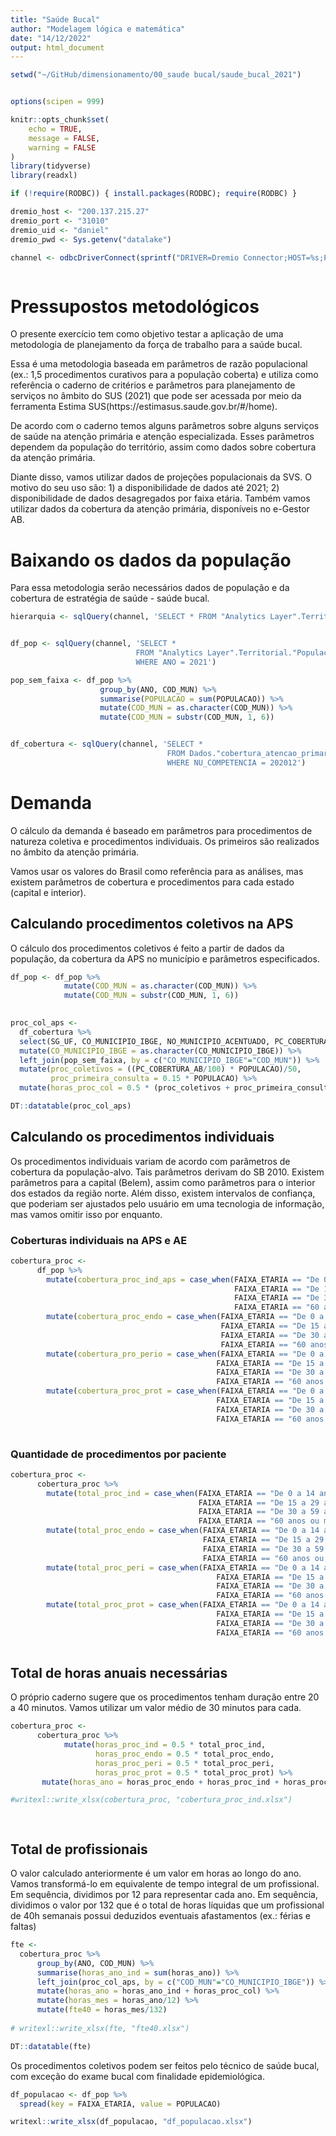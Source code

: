 ```yaml
---
title: "Saúde Bucal"
author: "Modelagem lógica e matemática"
date: "14/12/2022"
output: html_document
---
```


```r

setwd("~/GitHub/dimensionamento/00_saude bucal/saude_bucal_2021")


options(scipen = 999)

knitr::opts_chunk$set(
	echo = TRUE,
	message = FALSE,
	warning = FALSE
)
library(tidyverse)
library(readxl)

if (!require(RODBC)) { install.packages(RODBC); require(RODBC) }

dremio_host <- "200.137.215.27"
dremio_port <- "31010"
dremio_uid <- "daniel"
dremio_pwd <- Sys.getenv("datalake")

channel <- odbcDriverConnect(sprintf("DRIVER=Dremio Connector;HOST=%s;PORT=%s;UID=%s;PWD=%s;AUTHENTICATIONTYPE=Basic Authentication;CONNECTIONTYPE=Direct", dremio_host, dremio_port, dremio_uid, dremio_pwd))



```

# Pressupostos metodológicos 

O presente exercício tem como objetivo testar a aplicação de uma metodologia de planejamento da força de trabalho para a saúde bucal.

Essa é uma metodologia baseada em parâmetros de razão populacional (ex.: 1,5 procedimentos curativos para a população coberta) e utiliza como referência o caderno de critérios e parâmetros para planejamento de serviços no âmbito do SUS (2021) que pode ser acessada por meio da ferramenta Estima SUS(https://estimasus.saude.gov.br/#/home). 

De acordo com o caderno temos alguns parâmetros sobre alguns serviços de saúde na atenção primária e atenção especializada. Esses parâmetros dependem da população do território, assim como dados sobre cobertura da atenção primária. 

Diante disso, vamos utilizar dados de projeções populacionais da SVS. O motivo do seu uso são: 1) a disponibilidade de dados até 2021; 2) disponibilidade de dados desagregados por faixa etária. Também vamos utilizar dados da cobertura da atenção primária, disponíveis no e-Gestor AB. 

# Baixando os dados da população 

Para essa metodologia serão necessários dados de população e da cobertura de estratégia de saúde - saúde bucal. 

```r

hierarquia <- sqlQuery(channel, 'SELECT * FROM "Analytics Layer".Territorial."Municípios - Hierarquia Completa"')


df_pop <- sqlQuery(channel, 'SELECT * 
                            FROM "Analytics Layer".Territorial."População SVS por município faixa etária selecionada"
                            WHERE ANO = 2021') 

pop_sem_faixa <- df_pop %>% 
                    group_by(ANO, COD_MUN) %>% 
                    summarise(POPULACAO = sum(POPULACAO)) %>% 
                    mutate(COD_MUN = as.character(COD_MUN)) %>% 
                    mutate(COD_MUN = substr(COD_MUN, 1, 6))    


df_cobertura <- sqlQuery(channel, 'SELECT * 
                                   FROM Dados."cobertura_atencao_primaria"."Historico-AB-MUNICIPIOS-2007-202012.parquet"
                                   WHERE NU_COMPETENCIA = 202012')


```

# Demanda

O cálculo da demanda é baseado em parâmetros para procedimentos de natureza coletiva e procedimentos individuais. Os primeiros são realizados no âmbito da atenção primária. 

Vamos usar os valores do Brasil como referência para as análises, mas existem parâmetros de cobertura e procedimentos para cada estado (capital e interior). 

## Calculando procedimentos coletivos na APS

O cálculo dos procedimentos coletivos é feito a partir de dados da população, da cobertura da APS no município e parâmetros especificados. 

```r

df_pop <- df_pop %>% 
            mutate(COD_MUN = as.character(COD_MUN)) %>% 
            mutate(COD_MUN = substr(COD_MUN, 1, 6))          
  

proc_col_aps <- 
  df_cobertura %>% 
  select(SG_UF, CO_MUNICIPIO_IBGE, NO_MUNICIPIO_ACENTUADO, PC_COBERTURA_AB) %>% 
  mutate(CO_MUNICIPIO_IBGE = as.character(CO_MUNICIPIO_IBGE)) %>% 
  left_join(pop_sem_faixa, by = c("CO_MUNICIPIO_IBGE"="COD_MUN")) %>% 
  mutate(proc_coletivos = ((PC_COBERTURA_AB/100) * POPULACAO)/50,
         proc_primeira_consulta = 0.15 * POPULACAO) %>% 
  mutate(horas_proc_col = 0.5 * (proc_coletivos + proc_primeira_consulta))

DT::datatable(proc_col_aps)

```

## Calculando os procedimentos individuais

Os procedimentos individuais variam de acordo com parâmetros de cobertura da população-alvo. Tais parâmetros derivam do SB 2010. Existem parâmetros para a capital (Belem), assim como parâmetros para o interior dos estados da região norte. Além disso, existem intervalos de confiança, que poderiam ser ajustados pelo usuário em uma tecnologia de informação, mas vamos omitir isso por enquanto. 

### Coberturas individuais na APS e AE

```r

cobertura_proc <- 
      df_pop %>% 
        mutate(cobertura_proc_ind_aps = case_when(FAIXA_ETARIA == "De 0 a 14 anos" ~ POPULACAO * 0.511,
                                                  FAIXA_ETARIA == "De 15 a 29 anos" ~ POPULACAO * 0.610,
                                                  FAIXA_ETARIA == "De 30 a 59 anos" ~ POPULACAO * 0.785,
                                                  FAIXA_ETARIA == "60 anos ou mais" ~ POPULACAO * 0.345)) %>% 
        mutate(cobertura_proc_endo = case_when(FAIXA_ETARIA == "De 0 a 14 anos" ~ POPULACAO * 0.052,
                                               FAIXA_ETARIA == "De 15 a 29 anos" ~ POPULACAO * 0.057,
                                               FAIXA_ETARIA == "De 30 a 59 anos" ~ POPULACAO * 0.069,
                                               FAIXA_ETARIA == "60 anos ou mais" ~ POPULACAO * 0.009)) %>% 
        mutate(cobertura_pro_perio = case_when(FAIXA_ETARIA == "De 0 a 14 anos" ~ POPULACAO * 0.00,
                                              FAIXA_ETARIA == "De 15 a 29 anos" ~ POPULACAO * 0.004,
                                              FAIXA_ETARIA == "De 30 a 59 anos" ~ POPULACAO * 0.0056,
                                              FAIXA_ETARIA == "60 anos ou mais" ~ POPULACAO * 0.0023)) %>% 
        mutate(cobertura_proc_prot = case_when(FAIXA_ETARIA == "De 0 a 14 anos" ~ POPULACAO * 0.00,
                                              FAIXA_ETARIA == "De 15 a 29 anos" ~ POPULACAO * 0.112,
                                              FAIXA_ETARIA == "De 30 a 59 anos" ~ POPULACAO * 0.646,
                                              FAIXA_ETARIA == "60 anos ou mais" ~ POPULACAO * 0.636)) 
      
```


### Quantidade de procedimentos por paciente 

```r

cobertura_proc <- 
      cobertura_proc %>% 
        mutate(total_proc_ind = case_when(FAIXA_ETARIA == "De 0 a 14 anos" ~ cobertura_proc_ind_aps * 1.773,
                                          FAIXA_ETARIA == "De 15 a 29 anos" ~ cobertura_proc_ind_aps * 2.471,
                                          FAIXA_ETARIA == "De 30 a 59 anos" ~ cobertura_proc_ind_aps * 3.717,
                                          FAIXA_ETARIA == "60 anos ou mais" ~ cobertura_proc_ind_aps * 1.175)) %>% 
        mutate(total_proc_endo = case_when(FAIXA_ETARIA == "De 0 a 14 anos" ~ cobertura_proc_endo * 0.0800,
                                           FAIXA_ETARIA == "De 15 a 29 anos" ~ cobertura_proc_endo * 0.0681,
                                           FAIXA_ETARIA == "De 30 a 59 anos" ~ cobertura_proc_endo * 0.0836,
                                           FAIXA_ETARIA == "60 anos ou mais" ~ cobertura_proc_endo * 0.0118)) %>% 
        mutate(total_proc_peri = case_when(FAIXA_ETARIA == "De 0 a 14 anos" ~ cobertura_pro_perio * 0.00,
                                              FAIXA_ETARIA == "De 15 a 29 anos" ~ cobertura_pro_perio * 0.0049,
                                              FAIXA_ETARIA == "De 30 a 59 anos" ~ cobertura_pro_perio * 0.084,
                                              FAIXA_ETARIA == "60 anos ou mais" ~ cobertura_pro_perio * 0.0286)) %>% 
        mutate(total_proc_prot = case_when(FAIXA_ETARIA == "De 0 a 14 anos" ~ cobertura_proc_prot * 0.00,
                                              FAIXA_ETARIA == "De 15 a 29 anos" ~ cobertura_proc_prot * 0.132,
                                              FAIXA_ETARIA == "De 30 a 59 anos" ~ cobertura_proc_prot * 0.998,
                                              FAIXA_ETARIA == "60 anos ou mais" ~ cobertura_proc_prot * 1.097)) 
      
```

## Total de horas anuais necessárias 

O próprio caderno sugere que os procedimentos tenham duração entre 20 a 40 minutos. Vamos utilizar um valor médio de 30 minutos para cada.

```r

cobertura_proc <- 
      cobertura_proc %>% 
            mutate(horas_proc_ind = 0.5 * total_proc_ind,
                   horas_proc_endo = 0.5 * total_proc_endo,
                   horas_proc_peri = 0.5 * total_proc_peri,
                   horas_proc_prot = 0.5 * total_proc_prot) %>% 
       mutate(horas_ano = horas_proc_endo + horas_proc_ind + horas_proc_peri + horas_proc_prot)

#writexl::write_xlsx(cobertura_proc, "cobertura_proc_ind.xlsx")

      
```


## Total de profissionais 

O valor calculado anteriormente é um valor em horas ao longo do ano. Vamos transformá-lo em equivalente de tempo integral de um profissional. Em sequência, dividimos por 12 para representar cada ano. Em sequência, dividimos o valor por 132 que é o total de horas líquidas que um profissional de 40h semanais possui deduzidos eventuais afastamentos (ex.: férias e faltas) 

```r

fte <- 
  cobertura_proc %>% 
      group_by(ANO, COD_MUN) %>% 
      summarise(horas_ano_ind = sum(horas_ano)) %>% 
      left_join(proc_col_aps, by = c("COD_MUN"="CO_MUNICIPIO_IBGE")) %>% 
      mutate(horas_ano = horas_ano_ind + horas_proc_col) %>% 
      mutate(horas_mes = horas_ano/12) %>% 
      mutate(fte40 = horas_mes/132)
     
# writexl::write_xlsx(fte, "fte40.xlsx")

DT::datatable(fte)

```
Os procedimentos coletivos podem ser feitos pelo técnico de saúde bucal, com exceção do exame bucal com finalidade epidemiológica. 

```r

df_populacao <- df_pop %>% 
  spread(key = FAIXA_ETARIA, value = POPULACAO)

writexl::write_xlsx(df_populacao, "df_populacao.xlsx")

```

